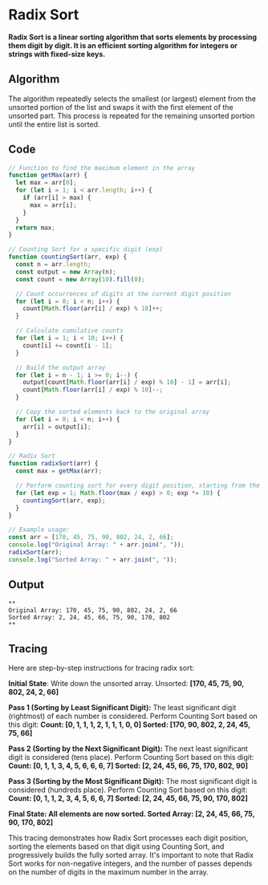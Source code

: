 # Radix Sort

**Radix Sort is a linear sorting algorithm that sorts elements by processing them digit by digit. It is an efficient sorting algorithm for integers or strings with fixed-size keys.**

## Algorithm
The algorithm repeatedly selects the smallest (or largest) element from the unsorted portion of the list and swaps it with the first element of the unsorted part. This process is repeated for the remaining unsorted portion until the entire list is sorted. 

## Code
```js filename="Searching-Algo/rs.js"
// Function to find the maximum element in the array
function getMax(arr) {
  let max = arr[0];
  for (let i = 1; i < arr.length; i++) {
    if (arr[i] > max) {
      max = arr[i];
    }
  }
  return max;
}

// Counting Sort for a specific digit (exp)
function countingSort(arr, exp) {
  const n = arr.length;
  const output = new Array(n);
  const count = new Array(10).fill(0);

  // Count occurrences of digits at the current digit position
  for (let i = 0; i < n; i++) {
    count[Math.floor(arr[i] / exp) % 10]++;
  }

  // Calculate cumulative counts
  for (let i = 1; i < 10; i++) {
    count[i] += count[i - 1];
  }

  // Build the output array
  for (let i = n - 1; i >= 0; i--) {
    output[count[Math.floor(arr[i] / exp) % 10] - 1] = arr[i];
    count[Math.floor(arr[i] / exp) % 10]--;
  }

  // Copy the sorted elements back to the original array
  for (let i = 0; i < n; i++) {
    arr[i] = output[i];
  }
}

// Radix Sort
function radixSort(arr) {
  const max = getMax(arr);

  // Perform counting sort for every digit position, starting from the least significant digit
  for (let exp = 1; Math.floor(max / exp) > 0; exp *= 10) {
    countingSort(arr, exp);
  }
}

// Example usage:
const arr = [170, 45, 75, 90, 802, 24, 2, 66];
console.log("Original Array: " + arr.join(", "));
radixSort(arr);
console.log("Sorted Array: " + arr.join(", "));

```

## Output
```
** 
Original Array: 170, 45, 75, 90, 802, 24, 2, 66
Sorted Array: 2, 24, 45, 66, 75, 90, 170, 802
**
```

## Tracing 
Here are step-by-step instructions for tracing radix sort:

**Initial State**: Write down the unsorted array.
Unsorted: **[170, 45, 75, 90, 802, 24, 2, 66]**

**Pass 1 (Sorting by Least Significant Digit):**
The least significant digit (rightmost) of each number is considered.
Perform Counting Sort based on this digit:
**Count: [0, 1, 1, 1, 2, 1, 1, 1, 0, 0]
Sorted: [170, 90, 802, 2, 24, 45, 75, 66]**

**Pass 2 (Sorting by the Next Significant Digit):**
The next least significant digit is considered (tens place).
Perform Counting Sort based on this digit:
**Count: [0, 1, 1, 3, 4, 5, 6, 6, 6, 7]
Sorted: [2, 24, 45, 66, 75, 170, 802, 90]**

**Pass 3 (Sorting by the Most Significant Digit):**
The most significant digit is considered (hundreds place).
Perform Counting Sort based on this digit:
**Count: [0, 1, 1, 2, 3, 4, 5, 6, 6, 7]
Sorted: [2, 24, 45, 66, 75, 90, 170, 802]**

**Final State: All elements are now sorted.
Sorted Array: [2, 24, 45, 66, 75, 90, 170, 802]**


This tracing demonstrates how Radix Sort processes each digit position, sorting the elements based on that digit using Counting Sort, and progressively builds the fully sorted array. It's important to note that Radix Sort works for non-negative integers, and the number of passes depends on the number of digits in the maximum number in the array.